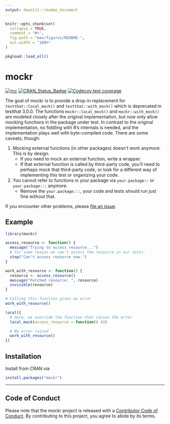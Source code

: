 ```yaml
---
output: downlit::readme_document
---
```


<!-- README.md is generated from README.Rmd. Please edit that file -->

```r
knitr::opts_chunk$set(
  collapse = TRUE,
  comment = "#>",
  fig.path = "man/figures/README-",
  out.width = "100%"
)

pkgload::load_all()
```

# mockr

<!-- badges: start -->
[![rcc](https://github.com/krlmlr/mockr/workflows/rcc/badge.svg)](https://github.com/krlmlr/mockr/actions)
[![CRAN_Status_Badge](https://www.r-pkg.org/badges/version/mockr)](https://cran.r-project.org/package=mockr)
[![Codecov test coverage](https://codecov.io/gh/krlmlr/mockr/branch/main/graph/badge.svg)](https://codecov.io/gh/krlmlr/mockr?branch=main)
<!-- badges: end -->


The goal of mockr is to provide a drop-in replacement for `testthat::local_mock()` and `testthat::with_mock()` which is deprecated in testthat 3.0.0.
The functions `mockr::local_mock()` and `mockr::with_mock()` are modeled closely after the original implementation, but now only allow mocking functions in the package under test.
In contrast to the original implementation, no fiddling
with R's internals is needed, and the implementation plays well with byte-compiled code.
There are some caveats, though:

1. Mocking external functions (in other packages) doesn't work anymore. This is by design.
    - If you need to mock an external function, write a wrapper.
    - If that external function is called by third-party code, you'll need to perhaps mock that third-party code, or look for a different way of implementing this test or organizing your code.
2. You cannot refer to functions in your package via `your.package::` or `your.package:::` anymore.
    - Remove the `your.package:::`, your code and tests should run just fine without that.

If you encounter other problems, please [file an issue](https://github.com/krlmlr/mockr/issues).

## Example

```r
library(mockr)

access_resource <- function() {
  message("Trying to access resource...")
  # For some reason we can't access the resource in our tests.
  stop("Can't access resource now.")
}

work_with_resource <- function() {
  resource <- access_resource()
  message("Fetched resource: ", resource)
  invisible(resource)
}

# Calling this function gives an error
work_with_resource()

local({
  # Here, we override the function that raises the error
  local_mock(access_resource = function() 42)

  # No error raised
  work_with_resource()
})
```


## Installation

Install from CRAN via

```r
install.packages("mockr")
```

---

## Code of Conduct

Please note that the mockr project is released with a [Contributor Code of Conduct](https://krlmlr.github.io/mockr/CODE_OF_CONDUCT.html). By contributing to this project, you agree to abide by its terms.
